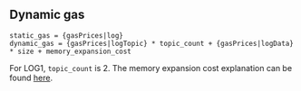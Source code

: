 ## Dynamic gas

    static_gas = {gasPrices|log}
    dynamic_gas = {gasPrices|logTopic} * topic_count + {gasPrices|logData} * size + memory_expansion_cost

For LOG1, `topic_count` is 2.
The memory expansion cost explanation can be found [here](/about).
